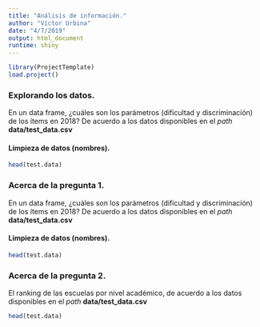 ```yaml
---
title: "Análisis de información."
author: "Víctor Urbina"
date: "4/7/2019"
output: html_document
runtime: shiny
---
```


```r
library(ProjectTemplate)
load.project()
```

### Explorando los datos.

En un data frame, ¿cuáles son los parámetros (dificultad y discriminación) de los ítems en 2018? De acuerdo a los datos disponibles en el *path* **data/test_data.csv**

#### Limpieza de datos (nombres).

```r
head(test.data)

```



### Acerca de la pregunta 1.

En un data frame, ¿cuáles son los parámetros (dificultad y discriminación) de los ítems en 2018? De acuerdo a los datos disponibles en el *path* **data/test_data.csv**

#### Limpieza de datos (nombres).

```r
head(test.data)

```

### Acerca de la pregunta 2.

El ranking de las escuelas por nivel académico, de acuerdo a los datos disponibles en el *path* **data/test_data.csv**


```r
head(test.data)

```
